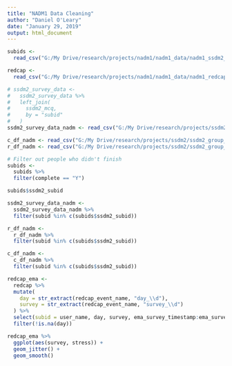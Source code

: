 ```yaml
---
title: "NADM1 Data Cleaning"
author: "Daniel O'Leary"
date: "January 29, 2019"
output: html_document
---
```


```r
subids <-
  read_csv("G:/My Drive/research/projects/nadm1/nadm1_data/nadm1_ssdm2_subids.csv")

redcap <-
  read_csv("G:/My Drive/research/projects/nadm1/nadm1_data/nadm1_redcap_data/nadm1_ema_01_29_1905.csv")

# ssdm2_survey_data <-
#   ssdm2_survey_data %>% 
#   left_join(
#     ssdm2_mcq,
#     by = "subid"
#   )
ssdm2_survey_data_nadm <- read_csv("G:/My Drive/research/projects/ssdm2/ssdm2_group_data/ssdm2_survey_data.csv")

c_df_nadm <- read_csv("G:/My Drive/research/projects/ssdm2/ssdm2_group_data/ssdm2_choices_survey.csv")
r_df_nadm <- read_csv("G:/My Drive/research/projects/ssdm2/ssdm2_group_data/ssdm2_ratings_survey.csv")
```

```r
# Filter out people who didn't finish
subids <-
  subids %>% 
  filter(complete == "Y")
```

```r
subids$ssdm2_subid

ssdm2_survey_data_nadm <-
  ssdm2_survey_data_nadm %>% 
  filter(subid %in% c(subids$ssdm2_subid))

r_df_nadm <-
  r_df_nadm %>% 
  filter(subid %in% c(subids$ssdm2_subid))

c_df_nadm <-
  c_df_nadm %>% 
  filter(subid %in% c(subids$ssdm2_subid))
```


```r
redcap_ema <-
  redcap %>%
  mutate(
    day = str_extract(redcap_event_name, "day_\\d"),
    survey = str_extract(redcap_event_name, "survey_\\d")
  ) %>% 
  select(subid = user_name, day, survey, ema_survey_timestamp:ema_survey_complete) %>% 
  filter(!is.na(day))
```

```r
redcap_ema %>% 
  ggplot(aes(survey, stress)) +
  geom_jitter() +
  geom_smooth()
```



